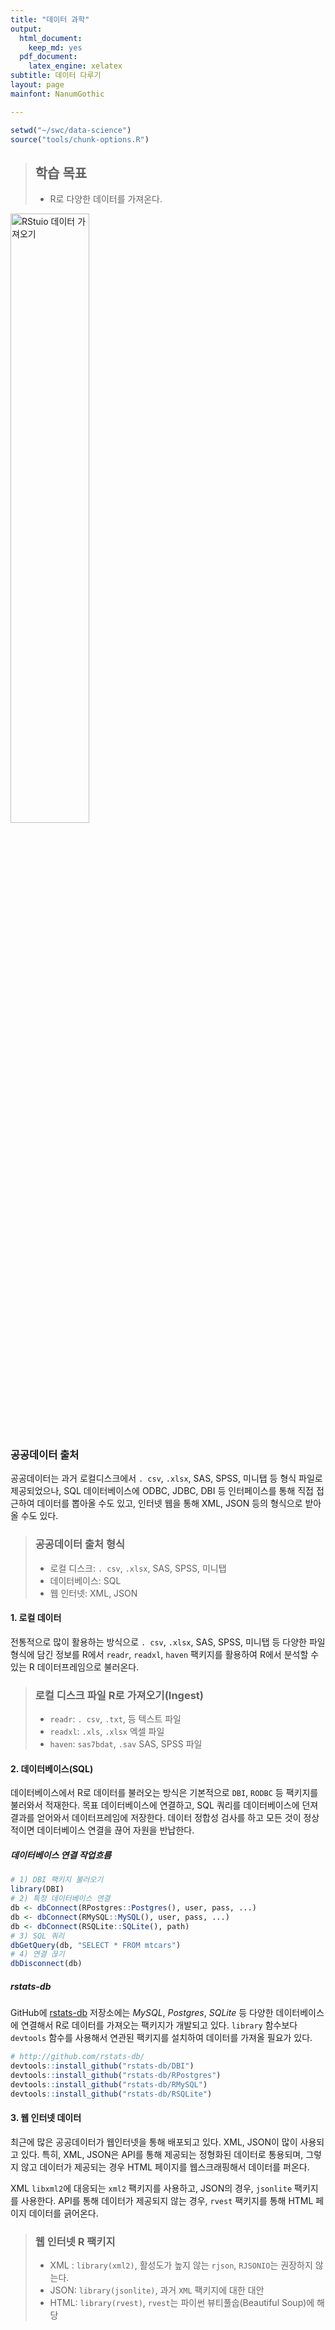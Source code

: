 ```yaml
---
title: "데이터 과학"
output:
  html_document: 
    keep_md: yes
  pdf_document:
    latex_engine: xelatex
subtitle: 데이터 다루기
layout: page
mainfont: NanumGothic

---
```


```r
setwd("~/swc/data-science")
source("tools/chunk-options.R")
````

> ## 학습 목표 {.objectives}
>
> * R로 다양한 데이터를 가져온다.



<img src="fig/rstudio-data-import.png" alt="RStuio 데이터 가져오기" width="50%" />


### 공공데이터 출처

공공데이터는 과거 로컬디스크에서 `. csv`, `.xlsx`, SAS, SPSS, 미니탭 등 형식 파일로 제공되었으나, SQL 데이터베이스에
ODBC, JDBC, DBI 등 인터페이스를 통해 직접 접근하여 데이터를 뽑아올 수도 있고,
인터넷 웹을 통해 XML, JSON 등의 형식으로 받아올 수도 있다.


> ### 공공데이터 출처 형식 {.callout}
> 
> - 로컬 디스크: `. csv`, `.xlsx`, SAS, SPSS, 미니탭
> - 데이터베이스: SQL
> - 웹 인터넷: XML, JSON

#### 1. 로컬 데이터

전통적으로 많이 활용하는 방식으로 `. csv`, `.xlsx`, SAS, SPSS, 미니탭 등 다양한 파일 형식에 담긴 정보를 R에서 `readr`, `readxl`, `haven`
팩키지를 활용하여 R에서 분석할 수 있는 R 데이터프레임으로 불러온다. 


> ### 로컬 디스크 파일 R로 가져오기(Ingest) {.callout}
> 
> - `readr`: `. csv`, `.txt`, 등 텍스트 파일
> - `readxl`:  `.xls`, `.xlsx` 엑셀 파일
> - `haven`: `sas7bdat`, `.sav` SAS, SPSS 파일

#### 2. 데이터베이스(SQL)

데이터베이스에서 R로 데이터를 불러오는 방식은 기본적으로 `DBI`, `RODBC` 등 팩키지를 불러와서 적재한다.
목표 데이터베이스에 연결하고, SQL 쿼리를 데이터베이스에 던져 결과를 얻어와서 데이터프레임에 저장한다.
데이터 정합성 검사를 하고 모든 것이 정상적이면 데이터베이스 연결을 끊어 자원을 반납한다.

##### 데이터베이스 연결 작업흐름

```r
# 1) DBI 팩키지 불러오기
library(DBI)
# 2) 특정 데이터베이스 연결
db <- dbConnect(RPostgres::Postgres(), user, pass, ...)
db <- dbConnect(RMySQL::MySQL(), user, pass, ...)
db <- dbConnect(RSQLite::SQLite(), path)
# 3) SQL 쿼리
dbGetQuery(db, "SELECT * FROM mtcars")
# 4) 연결 끊기
dbDisconnect(db)
```

##### rstats-db

GitHub에 [rstats-db](http://github.com/rstats-db/) 저장소에는 *MySQL*, *Postgres*, *SQLite* 등
다양한 데이터베이스에 연결해서 R로 데이터를 가져오는 팩키지가 개발되고 있다.
`library` 함수보다 `devtools` 함수를 사용해서 연관된 팩키지를 설치하여 데이터를 가져올 필요가 있다.


```r
# http://github.com/rstats-db/
devtools::install_github("rstats-db/DBI")
devtools::install_github("rstats-db/RPostgres")
devtools::install_github("rstats-db/RMySQL")
devtools::install_github("rstats-db/RSQLite")
```


#### 3. 웹 인터넷 데이터

최근에 많은 공공데이터가 웹인터넷을 통해 배포되고 있다. XML, JSON이 많이 사용되고 있다.
특히, XML, JSON은 API를 통해 제공되는 정형화된 데이터로 통용되며, 그렇지 않고 데이터가 제공되는 경우
HTML 페이지를 웹스크래핑해서 데이터를 퍼온다.

XML `libxml2`에 대응되는 `xml2` 팩키지를 사용하고, JSON의 경우, `jsonlite` 팩키지를 사용한다.
API를 통해 데이터가 제공되지 않는 경우, `rvest` 팩키지를 통해 HTML 페이지 데이터를 긁어온다.

> ### 웹 인터넷 R 팩키지 {.callout}
> 
> - XML : `library(xml2)`, 활성도가 높지 않는 `rjson`, `RJSONIO`는 권장하지 않는다.
> - JSON: `library(jsonlite)`, 과거 `XML` 팩키지에 대한 대안
> - HTML: `library(rvest)`, `rvest`는 파이썬 뷰티풀숩(Beautiful Soup)에 해당

